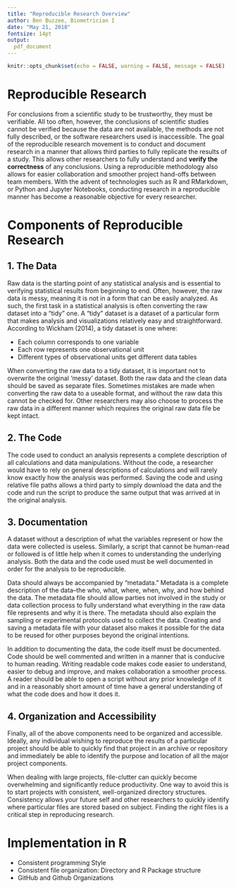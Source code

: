 ```yaml
---
title: "Reproducible Research Overview"
author: Ben Buzzee, Biometrician I
date: "May 21, 2018"
fontsize: 14pt
output: 
  pdf_document
---
```




```r
knitr::opts_chunk$set(echo = FALSE, warning = FALSE, message = FALSE)

```


# Reproducible Research

For conclusions from a scientific study to be trustworthy, they must be verifiable. All too often, however, the conclusions of scientific studies cannot be verified because the data are not available, the methods are not fully described, or the software researchers used is inaccessible. The goal of the reproducible research movement is to conduct and document research in a manner that allows third parties to fully replicate the results of a study. This allows other researchers to fully understand and __verify the correctness__ of any conclusions. Using a reproducible methodology also allows for easier collaboration and smoother project hand-offs between team members. With the advent of technologies such as R and RMarkdown, or Python and Jupyter Notebooks, conducting research in a reproducible manner has become a reasonable objective for every researcher.


# Components of Reproducible Research


## 1. The Data

Raw data is the starting point of any statistical analysis and is essential to verifying statistical results from beginning to end. Often, however, the raw data is messy, meaning it is not in a form that can be easily analyzed. As such, the first task in a statistical analysis is often converting the raw dataset into a "tidy" one. A "tidy" dataset is a dataset of a particular form that makes analysis and visualizations relatively easy and straightforward. According to Wickham (2014), a tidy dataset is one where:

* Each column corresponds to one variable
* Each row represents one observational unit
* Different types of observational units get different data tables

When converting the raw data to a tidy dataset, it is important not to overwrite the original 'messy' dataset. Both the raw data and the clean data should be saved as separate files. Sometimes mistakes are made when converting the raw data to a useable format, and without the raw data this cannot be checked for. Other researchers may also choose to process the raw data in a different manner which requires the original raw data file be kept intact.

## 2. The Code

The code used to conduct an analysis represents a complete description of all calculations and data manipulations. Without the code, a researcher would have to rely on general descriptions of calculations and will rarely know exactly how the analysis was performed. Saving the code and using relative file paths allows a third party to simply download the data and the code and run the script to produce the same output that was arrived at in the original analysis.

## 3. Documentation

A dataset without a description of what the variables represent or how the data were collected is useless. Similarly, a script that cannot be human-read or followed is of little help when it comes to understanding the underlying analysis. Both the data and the code used must be well documented in order for the analysis to be reproducible.

Data should always be accompanied by "metadata." Metadata is a complete description of the data--the who, what, where, when, why, and how behind the data. The metadata file should allow parties not involved in the study or data collection process to fully understand what everything in the raw data file represents and why it is there. The metadata should also explain the sampling or experimental protocols used to collect the data. Creating and saving a metadata file with your dataset also makes it possible for the data to be reused for other purposes beyond the original intentions.

In addition to documenting the data, the code itself must be documented. Code should be well commented and written in a manner that is conducive to human reading. Writing readable code makes code easier to understand, easier to debug and improve, and makes collaboration a smoother process. A reader should be able to open a script without any prior knowledge of it and in a reasonably short amount of time have a general understanding of what the code does and how it does it.




## 4. Organization and Accessibility

Finally, all of the above components need to be organized and accessible. Ideally, any individual wishing to reproduce the results of a particular project should be able to quickly find that project in an archive or repository and immediately be able to identify the purpose and location of all the major project components.

When dealing with large projects, file-clutter can quickly become overwhelming and significantly reduce productivity. One way to avoid this is to start projects with consistent, well-organized directory structures. Consistency allows your future self and other researchers to quickly identify where particular files are stored based on subject. Finding the right files is a critical step in reproducing research.






# Implementation in R

* Consistent programming Style
* Consistent file organization: Directory and R Package structure
* GitHub and Github Organizations





